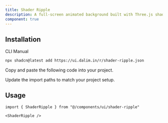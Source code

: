 ```yaml
---
title: Shader Ripple
description: A full-screen animated background built with Three.js shaders. Renders smooth colorful line effects using a custom fragment shader.
component: true
---
```


<ComponentPreview
  name="shader-ripple-default"
  className="[&_.preview>[data-orientation=vertical]]:sm:max-w-[90%] **:[.preview]:min-h-[630px]"
  description="Full-screen animated shader background using Three.js."
  align="start"
/>

## Installation

<CodeTabs>

<TabsList>
  <TabsTrigger value="cli">CLI</TabsTrigger>
  <TabsTrigger value="manual">Manual</TabsTrigger>
</TabsList>

<TabsContent value="cli">

```bash
npx shadcn@latest add https://ui.dalim.in/r/shader-ripple.json
```

</TabsContent> <TabsContent value="manual"> <Steps>

<Step>Copy and paste the following code into your project.</Step>

<ComponentSource name="shader-ripple" title="components/ui/shader-ripple.tsx" />

<Step>Update the import paths to match your project setup.</Step>

</Steps> </TabsContent> </CodeTabs>

## Usage

```tsx  
import { ShaderRipple } from "@/components/ui/shader-ripple"
```

```tsx  
<ShaderRipple /> 
```
 